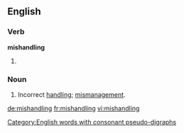 ==English==

===Verb===
'''mishandling'''

# {{third-person singular of|[[mishandle]]}}

===Noun===
{{en-noun|s|-}}

# Incorrect [[handling]]; [[mismanagement]].

[[Category:English words with consonant pseudo-digraphs]]

[[de:mishandling]]
[[fr:mishandling]]
[[vi:mishandling]]